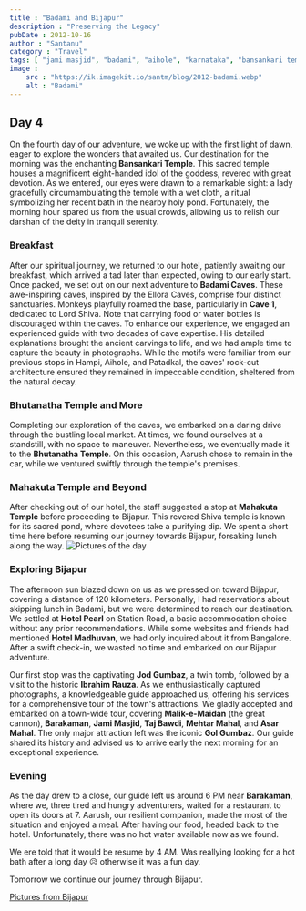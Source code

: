 ```yaml
---
title : "Badami and Bijapur"
description : "Preserving the Legacy"
pubDate : 2012-10-16
author : "Santanu"
category : "Travel"
tags: [ "jami masjid", "badami", "aihole", "karnataka", "bansankari temple", "mahakuta temple", "taj bawdi", "bhutanatha temple", "hotel pearl", "ibrahim rauza", "adil shahi dynasty" ]
image : 
    src : "https://ik.imagekit.io/santm/blog/2012-badami.webp"
    alt : "Badami"
---
```



## Day 4

On the fourth day of our adventure, we woke up with the first light of dawn, eager to explore the wonders that awaited us. Our destination for the morning was the enchanting **Bansankari Temple**. This sacred temple houses a magnificent eight-handed idol of the goddess, revered with great devotion. As we entered, our eyes were drawn to a remarkable sight: a lady gracefully circumambulating the temple with a wet cloth, a ritual symbolizing her recent bath in the nearby holy pond. Fortunately, the morning hour spared us from the usual crowds, allowing us to relish our darshan of the deity in tranquil serenity.

### Breakfast

After our spiritual journey, we returned to our hotel, patiently awaiting our breakfast, which arrived a tad later than expected, owing to our early start. Once packed, we set out on our next adventure to **Badami Caves**. These awe-inspiring caves, inspired by the Ellora Caves, comprise four distinct sanctuaries. Monkeys playfully roamed the base, particularly in **Cave 1**, dedicated to Lord Shiva. Note that carrying food or water bottles is discouraged within the caves. To enhance our experience, we engaged an experienced guide with two decades of cave expertise. His detailed explanations brought the ancient carvings to life, and we had ample time to capture the beauty in photographs. While the motifs were familiar from our previous stops in Hampi, Aihole, and Patadkal, the caves' rock-cut architecture ensured they remained in impeccable condition, sheltered from the natural decay.

### Bhutanatha Temple and More

Completing our exploration of the caves, we embarked on a daring drive through the bustling local market. At times, we found ourselves at a standstill, with no space to maneuver. Nevertheless, we eventually made it to the **Bhutanatha Temple**. On this occasion, Aarush chose to remain in the car, while we ventured swiftly through the temple's premises.

### Mahakuta Temple and Beyond

After checking out of our hotel, the staff suggested a stop at **Mahakuta Temple** before proceeding to Bijapur. This revered Shiva temple is known for its sacred pond, where devotees take a purifying dip. We spent a short  time here before resuming our journey towards Bijapur, forsaking lunch along the way.
<Image src={pic1} alt="Pictures of the day"/>

### Exploring Bijapur

The afternoon sun blazed down on us as we pressed on toward Bijapur, covering a distance of 120 kilometers. Personally, I had reservations about skipping lunch in Badami, but we were determined to reach our destination. We settled at **Hotel Pearl** on Station Road, a basic accommodation choice without any prior recommendations. While some websites and friends had mentioned **Hotel Madhuvan**, we had only inquired about it from Bangalore. After a swift check-in, we wasted no time and embarked on our Bijapur adventure.

Our first stop was the captivating **Jod Gumbaz**, a twin tomb, followed by a visit to the historic **Ibrahim Rauza**. As we enthusiastically captured photographs, a knowledgeable guide approached us, offering his services for a comprehensive tour of the town's attractions. We gladly accepted and embarked on a town-wide tour, covering **Malik-e-Maidan** (the great cannon), **Barakaman**, **Jami Masjid**, **Taj Bawdi**, **Mehtar Mahal**, and **Asar Mahal**. The only major attraction left was the iconic **Gol Gumbaz**. Our guide shared its history and advised us to arrive early the next morning for an exceptional experience.

### Evening 

As the day drew to a close, our guide left us around 6 PM near **Barakaman**, where we, three tired and hungry adventurers, waited for a restaurant to open its doors at 7. Aarush, our resilient companion, made the most of the situation and enjoyed a meal.  After having  our food, headed back to the hotel. Unfortunately, there was no hot water available now as we found.

We ere told that it would be resume  by 4 AM. Was reallying looking for a hot bath after a long day 😥 otherwise it was a fun day.

Tomorrow we continue our journey through Bijapur.

[Pictures from Bijapur](http://www.flickr.com/photos/santm/sets/72157638581122506/)
